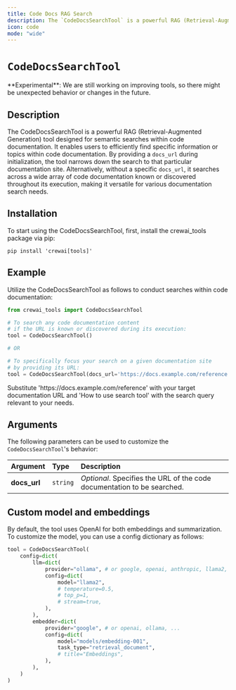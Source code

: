 ```yaml
---
title: Code Docs RAG Search
description: The `CodeDocsSearchTool` is a powerful RAG (Retrieval-Augmented Generation) tool designed for semantic searches within code documentation.
icon: code
mode: "wide"
---
```


# `CodeDocsSearchTool`

<Note>
    **Experimental**: We are still working on improving tools, so there might be unexpected behavior or changes in the future.
</Note>

## Description

The CodeDocsSearchTool is a powerful RAG (Retrieval-Augmented Generation) tool designed for semantic searches within code documentation. 
It enables users to efficiently find specific information or topics within code documentation. By providing a `docs_url` during initialization, 
the tool narrows down the search to that particular documentation site. Alternatively, without a specific `docs_url`, 
it searches across a wide array of code documentation known or discovered throughout its execution, making it versatile for various documentation search needs.

## Installation

To start using the CodeDocsSearchTool, first, install the crewai_tools package via pip:

```shell
pip install 'crewai[tools]'
```

## Example

Utilize the CodeDocsSearchTool as follows to conduct searches within code documentation:

```python Code
from crewai_tools import CodeDocsSearchTool

# To search any code documentation content 
# if the URL is known or discovered during its execution:
tool = CodeDocsSearchTool()

# OR

# To specifically focus your search on a given documentation site 
# by providing its URL:
tool = CodeDocsSearchTool(docs_url='https://docs.example.com/reference')
```
<Note>  
    Substitute 'https://docs.example.com/reference' with your target documentation URL 
    and 'How to use search tool' with the search query relevant to your needs.
</Note>

## Arguments

The following parameters can be used to customize the `CodeDocsSearchTool`'s behavior:

| Argument       | Type     | Description                                                                                                                         |
|:---------------|:---------|:-------------------------------------------------------------------------------------------------------------------------------------|
| **docs_url**    | `string` | _Optional_. Specifies the URL of the code documentation to be searched.                                                | 

## Custom model and embeddings

By default, the tool uses OpenAI for both embeddings and summarization. To customize the model, you can use a config dictionary as follows:

```python Code
tool = CodeDocsSearchTool(
    config=dict(
        llm=dict(
            provider="ollama", # or google, openai, anthropic, llama2, ...
            config=dict(
                model="llama2",
                # temperature=0.5,
                # top_p=1,
                # stream=true,
            ),
        ),
        embedder=dict(
            provider="google", # or openai, ollama, ...
            config=dict(
                model="models/embedding-001",
                task_type="retrieval_document",
                # title="Embeddings",
            ),
        ),
    )
)
```